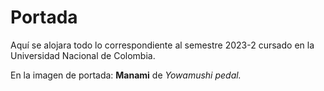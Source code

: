 # Portada {.unnumbered}

Aquí se alojara todo lo correspondiente al semestre 2023-2 cursado en la Universidad Nacional de Colombia.

En la imagen de portada: **Manami** de *Yowamushi pedal.* 
